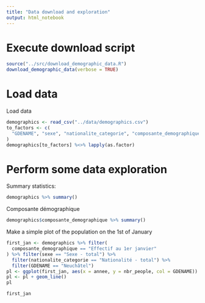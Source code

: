 ```yaml
---
title: "Data download and exploration"
output: html_notebook
---
```


# Execute download script

```r
source("../src/download_demographic_data.R")
download_demographic_data(verbose = TRUE)
```

# Load data

Load data
```r
demographics <- read_csv("../data/demographics.csv")
to_factors <- c(
  "GDENAME", "sexe", "nationalite_categorie", "composante_demographique"
)
demographics[to_factors] %<>% lapply(as.factor)
```


# Perform some data exploration

Summary statistics:
```r
demographics %>% summary()
```


Composante démographique
```r
demographics$composante_demographique %>% summary()
```

Make a simple plot of the population on the 1st of January
```r
first_jan <- demographics %>% filter(
  composante_demographique == "Effectif au 1er janvier"
) %>% filter(sexe == "Sexe - total") %>%
  filter(nationalite_categorie == "Nationalité - total") %>%
  filter(GDENAME == "Neuchâtel")
pl <- ggplot(first_jan, aes(x = annee, y = nbr_people, col = GDENAME))
pl <- pl + geom_line()
pl
```

```r
first_jan
```


